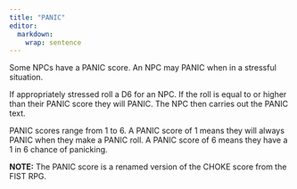 ```yaml
---
title: "PANIC"
editor: 
  markdown: 
    wrap: sentence
---
```


Some NPCs have a PANIC score.
An NPC may PANIC when in a stressful situation.

If appropriately stressed roll a D6 for an NPC.
If the roll is equal to or higher than their PANIC score they will PANIC.
The NPC then carries out the PANIC text.

PANIC scores range from 1 to 6.
A PANIC score of 1 means they will always PANIC when they make a PANIC roll.
A PANIC score of 6 means they have a 1 in 6 chance of panicking.

__NOTE:__ The PANIC score is a renamed version of the CHOKE score from the FIST RPG. 
